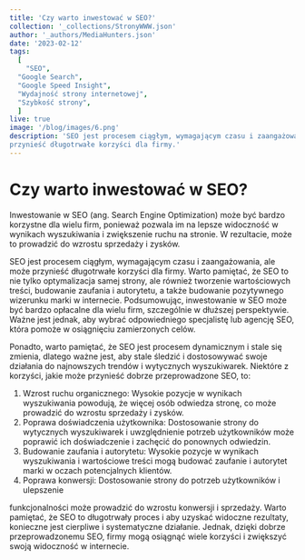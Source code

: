 ```yaml
---
title: 'Czy warto inwestować w SEO?'
collection: '_collections/StronyWWW.json'
author: '_authors/MediaHunters.json'
date: '2023-02-12'
tags:
  [
    "SEO",
  "Google Search",
  "Google Speed Insight",
  "Wydajność strony internetowej",
  "Szybkość strony",
  ]
live: true
image: '/blog/images/6.png'
description: 'SEO jest procesem ciągłym, wymagającym czasu i zaangażowania, ale może
przynieść długotrwałe korzyści dla firmy.'
---
```



# Czy warto inwestować w SEO?
Inwestowanie w SEO (ang. Search Engine Optimization) może być bardzo korzystne
dla wielu firm, ponieważ pozwala im na lepsze widoczność w wynikach wyszukiwania
i zwiększenie ruchu na stronie. W rezultacie, może to prowadzić do wzrostu
sprzedaży i zysków.

SEO jest procesem ciągłym, wymagającym czasu i zaangażowania, ale może
przynieść długotrwałe korzyści dla firmy. Warto pamiętać, że SEO to nie tylko
optymalizacja samej strony, ale również tworzenie wartościowych treści, budowanie
zaufania i autorytetu, a także budowanie pozytywnego wizerunku marki w internecie.
Podsumowując, inwestowanie w SEO może być bardzo opłacalne dla wielu firm,
szczególnie w dłuższej perspektywie. Ważne jest jednak, aby wybrać odpowiedniego
specjalistę lub agencję SEO, która pomoże w osiągnięciu zamierzonych celów.

Ponadto, warto pamiętać, że SEO jest procesem dynamicznym i stale się zmienia, dlatego ważne
jest, aby stale śledzić i dostosowywać swoje działania do najnowszych trendów i wytycznych
wyszukiwarek.
Niektóre z korzyści, jakie może przynieść dobrze przeprowadzone SEO, to:
1. Wzrost ruchu organicznego: Wysokie pozycje w wynikach wyszukiwania powodują, że
więcej osób odwiedza stronę, co może prowadzić do wzrostu sprzedaży i zysków.
2. Poprawa doświadczenia użytkownika: Dostosowanie strony do wytycznych wyszukiwarek
i uwzględnienie potrzeb użytkowników może poprawić ich doświadczenie i zachęcić do
ponownych odwiedzin.
3. Budowanie zaufania i autorytetu: Wysokie pozycje w wynikach wyszukiwania i
wartościowe treści mogą budować zaufanie i autorytet marki w oczach potencjalnych
klientów.
4. Poprawa konwersji: Dostosowanie strony do potrzeb użytkowników i ulepszenie

funkcjonalności może prowadzić do wzrostu konwersji i sprzedaży.
Warto pamiętać, że SEO to długotrwały proces i aby uzyskać widoczne rezultaty, konieczne jest
cierpliwe i systematyczne działanie. Jednak, dzięki dobrze przeprowadzonemu SEO, firmy mogą
osiągnąć wiele korzyści i zwiększyć swoją widoczność w internecie.